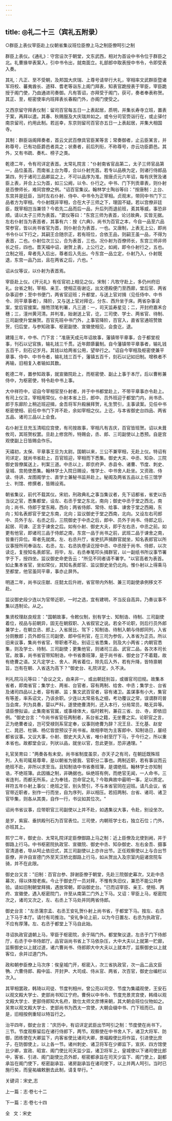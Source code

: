 ```yaml
---
---
---
```

title: ◎礼二十三（宾礼五附录）
---

○群臣上表仪宰臣赴上仪朝省集议班位臣僚上马之制臣僚呵引之制

群臣上表仪。《通礼》：守宫设次于朝堂，文东武西，相对为首设中书令位于群臣之北。礼曹掾举表案入，引中书令出，就南面立。礼部郎中取表授中书令，令即受表入奏。

其礼：凡正、至不受朝，及邦国大庆瑞、上尊号请举行大礼，宰相率文武群臣暨诸军将校、蕃夷酋长、道释、耆老等诣东上阁门拜表，知表官跪授表于宰臣，宰臣跪授于阁门使，乃由通进司奏御。凡有答诏，亦拜受于阁门，获可，奏者奉表称贺。其正、至，枢密使率内班拜表长春殿门外，亦阁门使受之。

又西京留守拜表仪制：留司百官每五日一上表起居，质明，并集长寿寺立班，置表于案，再拜以遣。其春、秋赐服及大庆瑞并如之。或令分司官赍诣行在，或止驿付南京留司，约用此制。若巡幸，东京则留司百官亦五日一上表起居，并集大相国寺。

其制：群臣诣阁拜奏者，首云文武百僚具官臣某等言；常奏御者，止云臣某言，并称尊号，已有功臣爵邑者具之；状奏者，前后列衔，不称尊号，亦云功臣爵邑。其外，又有书疏、奏札、榜子之类。

乾德二年，令有司详定表首。太常礼院言："仆射南省官品第二，太子三师官品第一，品位虽高，而南省上台为尊，合以仆射充首。若专以品秩为定，则诸行侍郎品第四，列于诸司三品卿监之上，不可以品序为准。按唐贞元六年诏，每有庆贺及诸臣上表，并合上公为首，如三公阙，以令、仆行之。中书、门下列贡章表，则仆射是百僚师长，难同宫僚之例。"诏百官集议。翰林学士陶谷等曰："按唐制：上台、东宫并是廷臣，当时左右仆射、侍中、中书令为正宰相。贞观末，带同中书门下三品者方为宰相。今仆射既非宰相，合在大子三师之下，理固不疑。若以宫僚非廷臣，既宰相岂当兼领？今若先二品而后一品，升后列而退前班，紊其等威，事恐非顺。请以太子三师为表首。"窦仪等曰："东宫三师为表首，论讨故典，实皆无据。左右仆射当为表首者，其事有六：按《六典》，尚书为百官之本，今自一品至六品常参官，皆以尚书省官为首，则仆射合为表首，一也。又唐制，上表无上公，即尚书令仆以下行之，其嗣王合随宗正，若有班位，合依王品，则嗣王虽一品，不得为表首，二也。仆射位次三公，合为表首，三也。况仆射为百僚师长，东宫三师非师长之任，四也。晋天福中诏，谢贺上表，上公行之，如阙，即令仆射行之，五也。立制之班，卑者先入后出，尊者后入先出。今东宫一品立定，仆射乃入，仆射既退，东宫一品乃出，且在两省之后，六也。"

诏从仪等议，以仆射为表首焉。

宰臣赴上仪。《开元礼》有任官初上相见之仪。宋制：凡牧守赴上，多仍州府旧礼。台省之制，宰相、亲王、使相正衙谢讫，出文德殿便门至西廊，堂后官、两省杂事迎参；至中书便门，两省官迎班；升都堂，与送上官对揖（见任侍中、中书令、同平章事者），降阶，又与送上官对拜讫，分东、西升坐于床。两省杂事读案，堂后官接案。搢笏顶笔判署，凡三道：一，司天监寿星见；二，开封府嘉禾合穗；三，澶州黄河清。并判准，始谢送上官，讫，三司使、学士、两省官、待制、三司副使升堂展贺。百官先班中书门外，上事官降阶，百官入，直省官通班赞致贺，归后堂，与参知政事、枢密副使、宣徽使相见，会食讫，退。

建隆三年，中书、门下言："准唐天成元年诏故事，藩镇带平章事，合于都堂视事，刊石以记官族，输礼钱三千贯。近年颇隳曩制。自今藩镇带平章事者，输礼钱五百千，刻石记岁月。其钱以给两省公用，望举行之。"诏自今宰相及枢密使兼平章事、侍中、中书令者，输礼钱三百千，藩镇五百千，刻石以记如旧制。增秩者不再输，旧相复入者输如其数。

乾德二年，置参知政事，就宣徽院赴上，而枢密使、副止上事于本厅。后以曹彬兼侍中，为枢密使，特令赴中书上事。

大中祥符中，诏自今宰相官至仆射者，并于中书都堂赴上，不带平章事亦令赴上。有司上仪注，宰相用常仪。仆射本省上日，郎中、员外班迎于都堂门内，尚书丞、郎于东廊阶上稍近班迎揖，金吾将军升殿展拜贺，礼生赞引，主事读案。见任中书枢密使相、前任中书门下并不赴，余如宰相之仪。上讫，与本省御史台四品、两省五品、诸司三品以上会食。

右仆射王旦充玉清昭应宫使，有司按故事，宰相凡有吉庆，百官皆班贺。诏以未葺攸司，其班贺权罢。旦赴上修宫所，特赐会，丞、郎、三司副使以上悉预。自是宫观使副上日皆赐会作乐。

天禧初，太保、平章事王旦为太尉。国朝以来，三公不兼宰相，无赴上仪。特诏有司详定，就尚书省赴上，百官班迎，宰相而下悉集。御史大夫、中丞、知杂、三院御史皆僚属送上，判案三道。中丞以上，即京府尹、赤县令、诸曹、节度、刺史、皇城、宫苑使悉集。翰林学士入院日赐设，惟学士、中书舍人赴坐。又资政、侍读、侍讲、龙图阁学士、直学士兼秘书监并赴上。秘阁及两省五品以上任三馆学士、判馆、修撰者，皆赐设焉。

朝省集议，前代不载其仪。宋初，刑政典礼之事当集议者，先下诏都省，省吏以告当议之官，悉集都堂，设左、右丞于堂之东北，南向；御史中丞于堂之西北，南向；尚书、侍郎于堂东厢，西向；两省侍郎、常侍、给事、谏舍于堂之西厢，东向；知名表郎官于堂之东南，北向；监议御史于堂之西南，北向。又设左右司郎中、员外于左、右丞之后，三院御史于中丞之后，郎中、员外于尚书、侍郎之后，起居、司谏、正言于谏舍之后。如有仆射、御史大夫，即于左右丞，中丞之前。如更有他官，即诸司三品于侍郎之南，东宫一品于尚书之前，武班二品于谏舍之南，皆重行异位。卑者先就席。左、右丞升厅，省吏抗声揖群官就坐，知名表郎官以所议事授所司奉诣左、右丞，左、右丞执卷读讫授中丞、中丞授于尚书、侍郎，以次读讫，复授知名表郎官。将毕，左、右丞奉笔叩头揖群官，以一副纸书所议事节署字于下，授四坐。监议御史命吏告云："所见不同者请不署字。"以官高者为表首。如止集本省官，坐如常仪，其知名表郎官、监议御史坐仍北向。惟仆射以上得乘马至都堂，他官虽同平章，事亦止屏外。

明道二年，尚书议庄献、庄懿太后升祔，省官带内外制、兼三司副使承例移文不赴。

监议御史段少连以为官带近职，一时之选，宜有建明，不当反自高异。乃奏议事不集以违制论。从之。

集贤校理赵良规言："国朝故事，令敕仪制，别有学士、知制诰、待制、三司副使着位，视品与前朝异，固无在朝叙职、入省叙官之说。若全不论职，则后行员外郎兼学士，在朝立丞、郎上，入省居比、驾下；知制诰、待制入朝与侍郎同列，入省分厕散郎；员外郎任三司副使、郎中任判官，在三司为参佐，入本省为正员。所以旧来议事，集尚书省官，带职者不赴。别诏三省悉集，则及大小两省；内朝官悉集，则及学士、待制、三司副使；更集他官，则诸司三品、武官二品，各次本司长官。故事，尚书省官带知制诰，中书省奏班簿，是于尚书省、御史台了不着籍，故有绝曹之语。又凡定学士、舍人、两省着位，除先后入外，若有升降，皆特禀朝旨，岂有在朝、入省迭为高下？"御史台、礼院详定，久不决。

判礼院冯元等曰："会议之文，由来非一，或出朝廷别旨，或循官司旧规。故集本省者，即南省官；集学士、两省、台官者，容有两制、给舍、中丞；集学士、台省及诸司四品以上者，容有卿、监；集文武百官者，容有诸卫。盖谋事有小大，集官有等差，率系诏文，乃该余职。少连以太常易名之细，考功覆议之常，误谓群司普当会席，列为具奏，婴以严科，遂使绝曹清列，还入本行，分局常员，略无异等。请臣僚拟谥，止集南省官属，或事缘体大，临时敕判，兼召三省、台、寺，即依旧例。"御史台言："今尚书省官任两制者，系台省之籍，无坐曹之实。论职官之言，正为绝曹者设，岂可受禄则系官定奉，议事则绝曹为辞？况王旦、王化基、赵安仁、晁迥、杜镐、杨亿皆尝预议于尚书省。故相李昉为主客郎中、知制诰日，屡经都省议事。又议大事，仆射、御史大夫入省，唯仆射至厅下马，于今行之，所以重本省也。故都堂会议，列状以品，就坐以官，忽此更张，恐非通理。"

礼官吴育曰："两奏各有未安。尚书省制度虽崇，亦天子之有司，在朝廷既殊班列，入有司辄易尊卑，是以朝省为彼我、官职分二事也。两制近职，若有事议而云绝班不赴，非所以求至当。且知制诰中书省奏班簿，是谓绝班。翰林学士亦知制诰，不绝班簿。此因循之制，非确据也。纵绝班有例，而绝官无闻，一人命书，三省连判，而都无所系，止为奉钱，岂命官之礼？今取典故中最明一事，足以质定。祥符五年仆射上事仪：绝班之官，别头赞引，不与本省官同在迎班。请凡会议，省官带近职者，别作一行而坐，自为序列，非以相压。若招两制、台省、诸司、诸卫官毕集，则各从其类，自作一行，书议如其位次。"

诏尚书省议事，应带职官三司副使以上并不赴，如遇集议大事，令赴，别设坐次。

是岁，紫宸、垂拱殿刊石为百官表位。三司使，内朝班学士右，独立石位；门外，亦班其上。

熙宁二年，御史台、太常礼院详定臣僚御路上马之制：近上臣僚及北使到阙，并于御路上行马。中书枢密院执政官、宣徽院、御史中丞、知杂御史、左右金吾、摄事官清道者，导从呵止依旧式，其三司副使以上亦许出节。正任观察使以上与合出节臣僚，并许自宣德门外至天汉桥北御路上行马，如从贺出入及宗室内庭诸宫院车骑，并不在此限。

御史台又言："旧制：百官台参、辞谢臣僚于朝堂，先赴三院御史幕次，又赴中丞幕次，得以体按老疾。今止于御史厅一员对拜，不惟有失旧仪，兼恐不能公共参验。请如旧制朝堂拜揖，遇放常朝，即诣御史台。"已而诏宰臣、亲王、使相、两府、宣徽使，遇入枢密院门，许至从南第二门外上下马。又诏：宰臣上马，枢密院次之，诸司又次之，左、右丞上下马处并同两省侍郎。

御史台言："左丞蒲宗孟、右丞王安礼贺仆射上尚书省，于都堂下马。按左、右丞上下马于本厅。请付有司推治。"安礼争论上前，以为今日置左、右丞为执政官，不应有厚薄。左、右丞于都堂上下马自此始。

寻诏执政官退朝上马，宰臣于枢密院，余于隔门外。都堂聚议退，左丞于门下侍郎厅，右丞于中书侍郎厅。品官诣尚书省上下马依杂压，大中大夫以上就第一贮廊，监察御史以上就过道，诸六曹尚书、侍郎即大中大夫以上就本厅，监察御史以上就客位，余并过道门外。

政和朝参臣僚上马次序：俟皇城门开，枢密入，次三省执政官，次一品二品文臣觕、六曹侍郎、殿中监、开封尹、大司成、侍从官、两省，次百官，御史台编栏以次入。

其宰相罢政，韩琦以司徒、节度判相州，曾公亮以司空、节度为集禧观使，王安石以观文殿大学士、吏部尚书知江宁府。曹佾以中书令、节度充景灵宫使，韩绛以观文殿大学士、吏部侍郎知大名府，致仕太师文彦博来朝，其大朝会班位仪物如之。吴育以观文殿大学士、吏部尚书为西太一宫使，大朝会缀中书、门下班而已。自是，旧相按例重轻以特旨行之。

治平四年，御史台言："庆历中，有诏详定武臣出节呵引之制：节度使在尚书下，三节。节度观察留后在诸行侍郎下，两节。观察使在中书舍人下，诸卫大将军、防御，团练使在大卿监下，内客省使比诸司大卿，景福殿使比将作监，引进使比庶子，在防御使上，以上各一节。诸州刺史、诸卫将军在少卿监下，宣庆、四方馆使比少卿，宣政、昭宣、阁门使比司天监少监，诸卫将军上，皇城使以下诸司使比郎中，客省、引进、阁门副使比员外郎，枢密都承旨在司天少监下、阁门使上，副都承旨在阁门使下，枢密副承旨、诸房副承旨在诸司使下，以上并两人呵引。当时已施行矣，而皇祐编敕删去此制，请复举行。"

关键词：宋史,志

上一篇：志·卷七十二

下一篇：志·卷七十四

全   文：宋史

